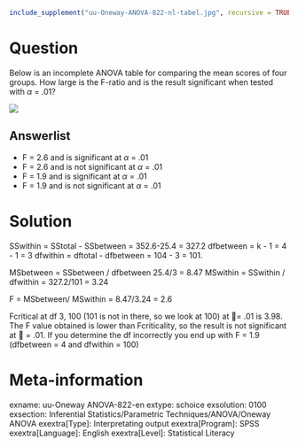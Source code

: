 ```r
include_supplement("uu-Oneway-ANOVA-822-nl-tabel.jpg", recursive = TRUE)
```

Question
========
  
Below is an incomplete ANOVA table for comparing the mean scores of four groups. How large is the F-ratio and is the result significant when tested with $\alpha$ = .01?

![](uu-Oneway-ANOVA-822-EN-table.jpg)


Answerlist
----------
* F = 2.6 and is significant at $\alpha$ = .01
* F = 2.6 and is not significant at $\alpha$  = .01
* F = 1.9 and is significant at $\alpha$ = .01
* F = 1.9 and is not significant at $\alpha$ = .01 

Solution
========
SSwithin = SStotal - SSbetween = 352.6-25.4 = 327.2 dfbetween = k - 1 = 4 - 1 = 3 dfwithin = dftotal - dfbetween = 104 - 3 = 101.

MSbetween = SSbetween / dfbetween 25.4/3 = 8.47 MSwithin = SSwithin / dfwithin = 327.2/101 = 3.24

F = MSbetween/ MSwithin = 8.47/3.24 = 2.6

Fcritical at df 3, 100 (101 is not in there, so we look at 100) at = .01 is 3.98. The F value obtained is lower than Fcriticality, so the result is not significant at  = .01. If you determine the df incorrectly you end up with F = 1.9 (dfbetween = 4 and dfwithin = 100)

Meta-information
================
exname: uu-Oneway ANOVA-822-en
extype: schoice
exsolution: 0100
exsection: Inferential Statistics/Parametric Techniques/ANOVA/Oneway ANOVA
exextra[Type]: Interpretating output
exextra[Program]: SPSS
exextra[Language]: English
exextra[Level]: Statistical Literacy
